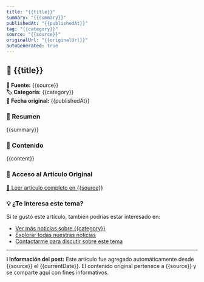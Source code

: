 ```yaml
---
title: "{{title}}"
summary: "{{summary}}"
publishedAt: "{{publishedAt}}"
tag: "{{category}}"
source: "{{source}}"
originalUrl: "{{originalUrl}}"
autoGenerated: true
---
```


## 📰 {{title}}

<div style={{background: '#f8f9fa', padding: '1rem', borderRadius: '8px', margin: '1rem 0', borderLeft: '4px solid #007bff'}}>

**📡 Fuente:** {{source}}  
**🏷️ Categoría:** {{category}}  
**📅 Fecha original:** {{publishedAt}}

</div>

### 📝 Resumen

{{summary}}

### 📖 Contenido

{{content}}

### 🔗 Acceso al Artículo Original

<div style={{textAlign: 'center', margin: '2rem 0'}}>
  <a href="{{originalUrl}}" target="_blank" rel="noopener noreferrer" 
     style={{display: 'inline-block', background: '#007bff', color: 'white', padding: '12px 24px', 
            textDecoration: 'none', borderRadius: '8px', fontWeight: 'bold', 
            boxShadow: '0 2px 4px rgba(0,123,255,0.3)', transition: 'all 0.3s ease'}}>
    📖 Leer artículo completo en {{source}}
  </a>
</div>

### 💡 ¿Te interesa este tema?

Si te gustó este artículo, también podrías estar interesado en:

- [Ver más noticias sobre {{category}}](/noticias?tag={{category}})
- [Explorar todas nuestras noticias](/noticias)
- [Contactarme para discutir sobre este tema](/contact)

---

<div style={{background: '#e9ecef', padding: '1rem', borderRadius: '8px', marginTop: '2rem', fontSize: '0.9rem', color: '#6c757d'}}>

**ℹ️ Información del post:** Este artículo fue agregado automáticamente desde {{source}} el {{currentDate}}. 
El contenido original pertenece a {{source}} y se comparte aquí con fines informativos.

</div>
